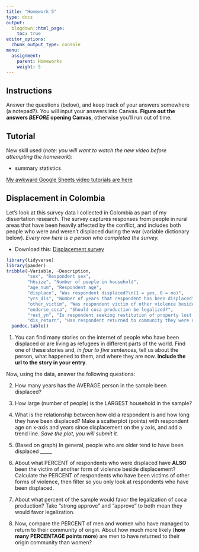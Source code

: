 ```yaml
---
title: "Homework 5"
type: docs
output:
  blogdown::html_page:
    toc: true
editor_options: 
  chunk_output_type: console
menu:
  assignment:
    parent: Homeworks
    weight: 5
---
```








## Instructions



Answer the questions (below), and keep track of your answers somewhere (a notepad?). You will input your answers into Canvas. **Figure out the answers *BEFORE* opening Canvas**, otherwise you'll run out of time. 




## Tutorial


New skill used (*note: you will want to watch the new video before attempting the homework*):

- summary statistics


[My awkward Google Sheets video tutorials are here](https://www.dropbox.com/sh/rsj9qm67se619pm/AAD1wPt84O8yaIfSPcwN9edua?dl=0)





## Displacement in Colombia


Let's look at this survey data I collected in Colombia as part of my dissertation research. The survey captures responses from people in rural areas that have been heavily affected by the conflict, and includes both people who were and weren't displaced during the war (variable dictionary below). *Every row here is a person who completed the survey.*

- Download this: <i class="fas fa-download"></i> [Displacement survey](/files/displace.csv)




```r
library(tidyverse)
library(pander)
tribble(~Variable, ~Description, 
        "sex", "Respondent sex",
        "hhsize", "Number of people in household",
        "age_num", "Respondent age",
        "displace", "Was respondent displaced?\n(1 = yes, 0 = no)",
        "yrs_dis", "Number of years that respondent has been displaced",
        "other_victim", "Was respondent victim of other violence beside displacement?\n(1 = yes, 0 = no)",
        "endorse_coca", "Should coca production be legalized?",
        "rest_yn", "Is respondent seeking restitution of property lost during diplacement\n(1 = yes, 0 = no)?",
        "dis_return", "Has respondent returned to community they were displaced from?\n(1 = yes, 0 = no)") %>% 
  pandoc.table()
```



1. You can find many stories on the internet of people who have been displaced or are living as refugees in different parts of the world. Find one of these stories and, *in four to five sentences*, tell us about the person, what happened to them, and where they are now. **Include the url to the story in your entry**. 


Now, using the data, answer the following questions:


2. How many years has the AVERAGE person in the sample been displaced? 


3. How large (number of people) is the LARGEST household in the sample? 


4. What is the relationship between how old a respondent is and how long they have been displaced? Make a scatterplot (points) with respondent age on x-axis and years since displacement on the y axis, and add a trend line. *Save the plot, you will submit it. *


5. (Based on graph) In general, people who are older tend to have been displaced _____


6. About what PERCENT of respondents who were displaced have **ALSO** been the victim of another form of violence beside displacement? Calculate the PERCENT of respondents who have been victims of other forms of violence, then filter so you only look at respondents who have been displaced. 


7. About what percent of the sample would favor the legalization of coca production? Take “strong approve” and “approve” to both mean they would favor legalization. 


<!-- 7. About what percent of respondents are seeking restitution of their lost property? accidentally left this off the Canvas quiz, feel free to skip.  -->


8. Now, compare the PERCENT of men and women who have managed to return to their community of origin. About how much more likely (**how many PERCENTAGE points more**) are men to have returned to their origin community than women?
